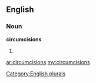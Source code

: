==English==

===Noun===
'''circumcisions'''

# {{plural of|[[circumcision]]}}

[[Category:English plurals]]

[[ar:circumcisions]]
[[my:circumcisions]]